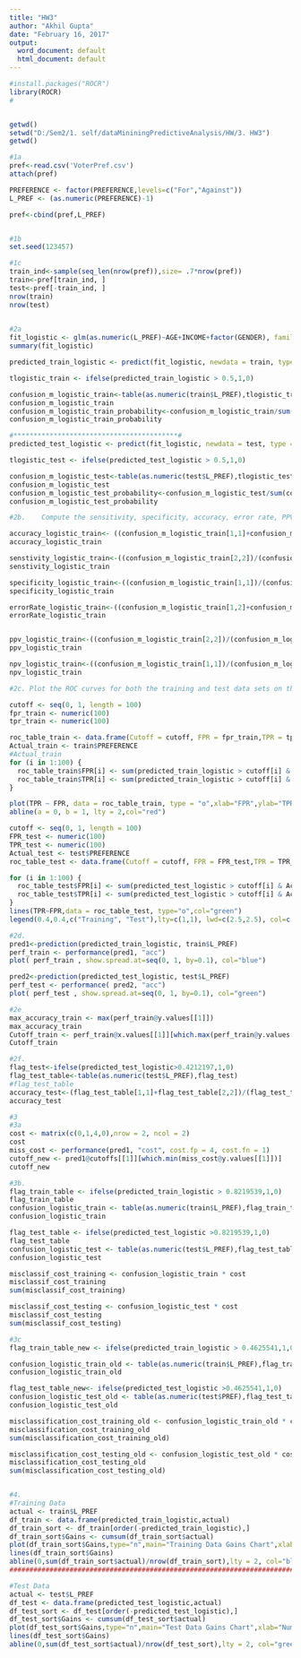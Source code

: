 ```yaml
---
title: "HW3"
author: "Akhil Gupta"
date: "February 16, 2017"
output:
  word_document: default
  html_document: default
---
```


```r

#install.packages("ROCR")
library(ROCR)
#


getwd()
setwd("D:/Sem2/1. self/dataMininingPredictiveAnalysis/HW/3. HW3")
getwd()

#1a
pref<-read.csv('VoterPref.csv')
attach(pref)

PREFERENCE <- factor(PREFERENCE,levels=c("For","Against"))
L_PREF <- (as.numeric(PREFERENCE)-1)

pref<-cbind(pref,L_PREF)


#1b
set.seed(123457)

#1c
train_ind<-sample(seq_len(nrow(pref)),size= .7*nrow(pref))
train<-pref[train_ind, ]
test<-pref[-train_ind, ]
nrow(train)
nrow(test)
  

#2a
fit_logistic <- glm(as.numeric(L_PREF)~AGE+INCOME+factor(GENDER), family = "binomial", data = train)
summary(fit_logistic)

predicted_train_logistic <- predict(fit_logistic, newdata = train, type = "response")

tlogistic_train <- ifelse(predicted_train_logistic > 0.5,1,0)

confusion_m_logistic_train<-table(as.numeric(train$L_PREF),tlogistic_train)
confusion_m_logistic_train
confusion_m_logistic_train_probability<-confusion_m_logistic_train/sum(confusion_m_logistic_train)
confusion_m_logistic_train_probability

#*****************************************#
predicted_test_logistic <- predict(fit_logistic, newdata = test, type = "response")

tlogistic_test <- ifelse(predicted_test_logistic > 0.5,1,0)

confusion_m_logistic_test<-table(as.numeric(test$L_PREF),tlogistic_test)
confusion_m_logistic_test
confusion_m_logistic_test_probability<-confusion_m_logistic_test/sum(confusion_m_logistic_test)
confusion_m_logistic_test_probability

#2b.	Compute the sensitivity, specificity, accuracy, error rate, PPV, NPV for training data set

accuracy_logistic_train<- ((confusion_m_logistic_train[1,1]+confusion_m_logistic_train[2,2])/(confusion_m_logistic_train[1,1]+confusion_m_logistic_train[2,1]+confusion_m_logistic_train[1,2]+confusion_m_logistic_train[2,2]))
accuracy_logistic_train

senstivity_logistic_train<-((confusion_m_logistic_train[2,2])/(confusion_m_logistic_train[2,1]+confusion_m_logistic_train[2,2]))
senstivity_logistic_train

specificity_logistic_train<-((confusion_m_logistic_train[1,1])/(confusion_m_logistic_train[1,1]+confusion_m_logistic_train[1,2]))
specificity_logistic_train

errorRate_logistic_train<-((confusion_m_logistic_train[1,2]+confusion_m_logistic_train[2,1])/(confusion_m_logistic_train[1,1]+confusion_m_logistic_train[2,1]+confusion_m_logistic_train[1,2]+confusion_m_logistic_train[2,2]))
errorRate_logistic_train


ppv_logistic_train<-((confusion_m_logistic_train[2,2])/(confusion_m_logistic_train[2,2]+confusion_m_logistic_train[1,2]))
ppv_logistic_train

npv_logistic_train<-((confusion_m_logistic_train[1,1])/(confusion_m_logistic_train[1,1]+confusion_m_logistic_train[2,1]))
npv_logistic_train

#2c. Plot the ROC curves for both the training and test data sets on the same graph (distinguishing with different colors). What can you infer from a scrutiny of this graph?

cutoff <- seq(0, 1, length = 100)
fpr_train <- numeric(100)
tpr_train <- numeric(100)

roc_table_train <- data.frame(Cutoff = cutoff, FPR = fpr_train,TPR = tpr_train)
Actual_train <- train$PREFERENCE
#Actual_train
for (i in 1:100) {
  roc_table_train$FPR[i] <- sum(predicted_train_logistic > cutoff[i] & Actual_train == "For")/sum(Actual_train == "For")
  roc_table_train$TPR[i] <- sum(predicted_train_logistic > cutoff[i] & Actual_train == "Against")/sum(Actual_train == "Against")
}

plot(TPR ~ FPR, data = roc_table_train, type = "o",xlab="FPR",ylab="TPR",col="blue")
abline(a = 0, b = 1, lty = 2,col="red")

cutoff <- seq(0, 1, length = 100)
FPR_test <- numeric(100)
TPR_test <- numeric(100)
Actual_test <- test$PREFERENCE
roc_table_test <- data.frame(Cutoff = cutoff, FPR = FPR_test,TPR = TPR_test)

for (i in 1:100) {
  roc_table_test$FPR[i] <- sum(predicted_test_logistic > cutoff[i] & Actual_test == "For")/sum(Actual_test == "For")
  roc_table_test$TPR[i] <- sum(predicted_test_logistic > cutoff[i] & Actual_test == "Against")/sum(Actual_test == "Against")
}
lines(TPR~FPR,data = roc_table_test, type="o",col="green")
legend(0.4,0.4,c("Training", "Test"),lty=c(1,1), lwd=c(2.5,2.5), col=c("blue","green"))

#2d.
pred1<-prediction(predicted_train_logistic, train$L_PREF)
perf_train <- performance(pred1, "acc")
plot( perf_train , show.spread.at=seq(0, 1, by=0.1), col="blue")

pred2<-prediction(predicted_test_logistic, test$L_PREF)
perf_test <- performance( pred2, "acc")
plot( perf_test , show.spread.at=seq(0, 1, by=0.1), col="green")

#2e
max_accuracy_train <- max(perf_train@y.values[[1]])
max_accuracy_train
Cutoff_train <- perf_train@x.values[[1]][which.max(perf_train@y.values[[1]])]
Cutoff_train

#2f.
flag_test<-ifelse(predicted_test_logistic>0.4212197,1,0)
flag_test_table<-table(as.numeric(test$L_PREF),flag_test)
#flag_test_table
accuracy_test<-(flag_test_table[1,1]+flag_test_table[2,2])/(flag_test_table[1,1]+flag_test_table[2,2]+flag_test_table[1,2]+flag_test_table[2,1])
accuracy_test

#3
#3a
cost <- matrix(c(0,1,4,0),nrow = 2, ncol = 2)
cost
miss_cost <- performance(pred1, "cost", cost.fp = 4, cost.fn = 1)
cutoff_new <- pred1@cutoffs[[1]][which.min(miss_cost@y.values[[1]])]
cutoff_new 

#3b.
flag_train_table <- ifelse(predicted_train_logistic > 0.8219539,1,0)
flag_train_table
confusion_logistic_train <- table(as.numeric(train$L_PREF),flag_train_table)
confusion_logistic_train

flag_test_table <- ifelse(predicted_test_logistic >0.8219539,1,0)
flag_test_table
confusion_logistic_test <- table(as.numeric(test$L_PREF),flag_test_table)
confusion_logistic_test

misclassif_cost_training <- confusion_logistic_train * cost
misclassif_cost_training
sum(misclassif_cost_training)

misclassif_cost_testing <- confusion_logistic_test * cost
misclassif_cost_testing
sum(misclassif_cost_testing)

#3c
flag_train_table_new <- ifelse(predicted_train_logistic > 0.4625541,1,0)

confusion_logistic_train_old <- table(as.numeric(train$L_PREF),flag_train_table_new)
confusion_logistic_train_old

flag_test_table_new<- ifelse(predicted_test_logistic >0.4625541,1,0)
confusion_logistic_test_old <- table(as.numeric(test$PREF),flag_test_table_new)
confusion_logistic_test_old

misclassification_cost_training_old <- confusion_logistic_train_old * cost
misclassification_cost_training_old
sum(misclassification_cost_training_old)

misclassification_cost_testing_old <- confusion_logistic_test_old * cost
misclassification_cost_testing_old
sum(misclassification_cost_testing_old)


#4.
#Training Data
actual <- train$L_PREF
df_train <- data.frame(predicted_train_logistic,actual)
df_train_sort <- df_train[order(-predicted_train_logistic),]
df_train_sort$Gains <- cumsum(df_train_sort$actual)
plot(df_train_sort$Gains,type="n",main="Training Data Gains Chart",xlab="Number of Cases",ylab="Cumulative Success")
lines(df_train_sort$Gains)
abline(0,sum(df_train_sort$actual)/nrow(df_train_sort),lty = 2, col="blue")
###################################################################################

#Test Data
actual <- test$L_PREF
df_test <- data.frame(predicted_test_logistic,actual)
df_test_sort <- df_test[order(-predicted_test_logistic),]
df_test_sort$Gains <- cumsum(df_test_sort$actual)
plot(df_test_sort$Gains,type="n",main="Test Data Gains Chart",xlab="Number of Cases",ylab="Cumulative Success")
lines(df_test_sort$Gains)
abline(0,sum(df_test_sort$actual)/nrow(df_test_sort),lty = 2, col="green")


```
